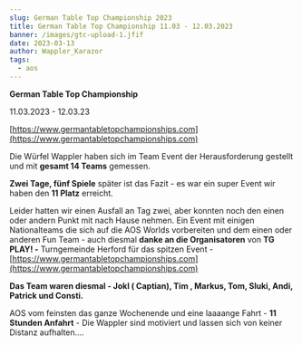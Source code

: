 ```yaml
---
slug: German Table Top Championship 2023
title: German Table Top Championship 11.03 - 12.03.2023
banner: /images/gtc-upload-1.jfif
date: 2023-03-13
author: Wappler_Karazor
tags:
  - aos
---
```

**German Table Top Championship** 

11.03.2023 - 12.03.23

[https://www.germantabletopchampionships.com](https://www.germantabletopchampionships.com)





Die Würfel Wappler haben sich im Team Event der Herausforderung gestellt und mit **gesamt 14 Teams** gemessen.

**Zwei Tage, fünf Spiele** später ist das Fazit - es war ein super Event  wir haben den **11 Platz** erreicht. 

Leider hatten wir einen Ausfall an Tag zwei, aber konnten noch den einen oder andern Punkt mit nach Hause nehmen. Ein Event mit einigen Nationalteams die sich auf die AOS Worlds vorbereiten und dem einen oder anderen Fun Team - auch diesmal **danke an die Organisatoren** von **TG PLAY! -** Turngemeinde Herford für das spitzen Event - [https://www.germantabletopchampionships.com](https://www.germantabletopchampionships.com)

**Das  Team waren diesmal - Jokl ( Captian), Tim , Markus, Tom, Sluki, Andi, Patrick und Consti.**

AOS vom feinsten das ganze Wochenende und eine laaaange Fahrt - **11 Stunden Anfahrt** - Die Wappler sind motiviert und lassen sich von keiner Distanz  aufhalten….




